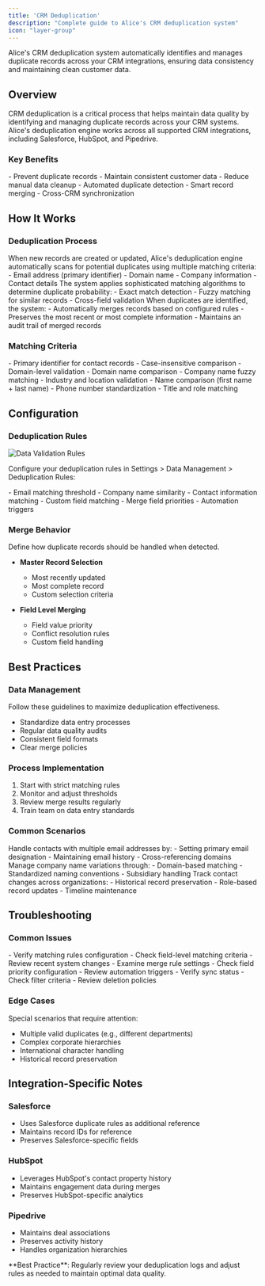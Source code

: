 ```yaml
---
title: 'CRM Deduplication'
description: "Complete guide to Alice's CRM deduplication system"
icon: "layer-group"
---
```


<Card title="CRM Deduplication" horizontal icon="layer-group" color="#00A3E0">
  Alice's CRM deduplication system automatically identifies and manages duplicate records across your CRM integrations,
  ensuring data consistency and maintaining clean customer data.
</Card>

## Overview

CRM deduplication is a critical process that helps maintain data quality by identifying and managing duplicate records across your CRM systems. Alice's deduplication engine works across all supported CRM integrations, including Salesforce, HubSpot, and Pipedrive.

### Key Benefits

<CardGroup cols={2}>
<Card title="Data Quality" icon="database">
  - Prevent duplicate records
  - Maintain consistent customer data
  - Reduce manual data cleanup
</Card>

<Card title="Process Efficiency" icon="gauge-high">
  - Automated duplicate detection
  - Smart record merging
  - Cross-CRM synchronization
</Card>
</CardGroup>

## How It Works

### Deduplication Process

<Steps>
  <Step title="Record Identification">
    When new records are created or updated, Alice's deduplication engine automatically scans for potential duplicates using multiple matching criteria:
    - Email address (primary identifier)
    - Domain name
    - Company information
    - Contact details
  </Step>
  
  <Step title="Matching Analysis">
    The system applies sophisticated matching algorithms to determine duplicate probability:
    - Exact match detection
    - Fuzzy matching for similar records
    - Cross-field validation
  </Step>

  <Step title="Record Resolution">
    When duplicates are identified, the system:
    - Automatically merges records based on configured rules
    - Preserves the most recent or most complete information
    - Maintains an audit trail of merged records
  </Step>
</Steps>

### Matching Criteria

<AccordionGroup>
  <Accordion title="Email Address Matching">
    - Primary identifier for contact records
    - Case-insensitive comparison
    - Domain-level validation
  </Accordion>
  
  <Accordion title="Company Matching">
    - Domain name comparison
    - Company name fuzzy matching
    - Industry and location validation
  </Accordion>

  <Accordion title="Contact Details">
    - Name comparison (first name + last name)
    - Phone number standardization
    - Title and role matching
  </Accordion>
</AccordionGroup>

## Configuration

### Deduplication Rules

<Frame>
  <img src="/platformCaptures/06-data-validation-rules.png" alt="Data Validation Rules" />
</Frame>

Configure your deduplication rules in Settings > Data Management > Deduplication Rules:

<CardGroup cols={2}>
<Card title="Basic Rules" icon="gear">
  - Email matching threshold
  - Company name similarity
  - Contact information matching
</Card>

<Card title="Advanced Settings" icon="sliders">
  - Custom field matching
  - Merge field priorities
  - Automation triggers
</Card>
</CardGroup>

### Merge Behavior

<Callout type="info">
  Define how duplicate records should be handled when detected.
</Callout>

- **Master Record Selection**
  - Most recently updated
  - Most complete record
  - Custom selection criteria

- **Field Level Merging**
  - Field value priority
  - Conflict resolution rules
  - Custom field handling

## Best Practices

### Data Management

<Callout type="warning">
  Follow these guidelines to maximize deduplication effectiveness.
</Callout>

- Standardize data entry processes
- Regular data quality audits
- Consistent field formats
- Clear merge policies

### Process Implementation

1. Start with strict matching rules
2. Monitor and adjust thresholds
3. Review merge results regularly
4. Train team on data entry standards

### Common Scenarios

<AccordionGroup>
  <Accordion title="Multiple Email Addresses">
    Handle contacts with multiple email addresses by:
    - Setting primary email designation
    - Maintaining email history
    - Cross-referencing domains
  </Accordion>
  
  <Accordion title="Company Variations">
    Manage company name variations through:
    - Domain-based matching
    - Standardized naming conventions
    - Subsidiary handling
  </Accordion>

  <Accordion title="Contact Role Changes">
    Track contact changes across organizations:
    - Historical record preservation
    - Role-based record updates
    - Timeline maintenance
  </Accordion>
</AccordionGroup>

## Troubleshooting

### Common Issues

<AccordionGroup>
  <Accordion title="Unexpected Duplicates">
    - Verify matching rules configuration
    - Check field-level matching criteria
    - Review recent system changes
  </Accordion>
  
  <Accordion title="Incorrect Merges">
    - Examine merge rule settings
    - Check field priority configuration
    - Review automation triggers
  </Accordion>

  <Accordion title="Missing Records">
    - Verify sync status
    - Check filter criteria
    - Review deletion policies
  </Accordion>
</AccordionGroup>

### Edge Cases

<Callout type="warning">
  Special scenarios that require attention:
</Callout>

- Multiple valid duplicates (e.g., different departments)
- Complex corporate hierarchies
- International character handling
- Historical record preservation

## Integration-Specific Notes

### Salesforce

- Uses Salesforce duplicate rules as additional reference
- Maintains record IDs for reference
- Preserves Salesforce-specific fields

### HubSpot

- Leverages HubSpot's contact property history
- Maintains engagement data during merges
- Preserves HubSpot-specific analytics

### Pipedrive

- Maintains deal associations
- Preserves activity history
- Handles organization hierarchies

<Callout type="success">
  **Best Practice**: Regularly review your deduplication logs and adjust rules as needed to maintain optimal data quality.
</Callout>